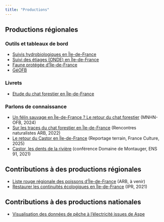 ```yaml
---
title: "Productions"
---
```


## Productions régionales

### Outils et tableaux de bord

-   [Suivis hydrobiologiques en Île-de-France](https://ofbidf.shinyapps.io/HydrobioIdF/){target="'_blank'"}
-   [Suivi des étiages (ONDE) en Île-de-France](https://ofb-idf.github.io/PRR_ONDE/){target="'_blank'"}
-   [Faune protégée d'Île-de-France](https://ofbidf.shinyapps.io/EspecesProtegeesIDF/){target="'_blank'"}
-   [GéOFB](www/Tuto_GeOFB.pdf){target="'_blank'"}

### Livrets

-   [Etude du chat forestier en Île-de-France](https://oai-gem.ofb.fr/exl-php/document-affiche/ofb_recherche_oai/OUVRE_DOC/49974?fic=doc00073302.pdf){target="'_blank'"}

### Parlons de connaissance

-   [Un félin sauvage en Île-de-France ? Le retour du chat forestier](https://www.youtube.com/watch?v=UopppCJfUHA){target="_blank"} (MNHN-OFB, 2024)
-   [Sur les traces du chat forestier en Île-de-France](https://www.youtube.com/watch?v=0P0JTVxUEBA&t=7670s){target="_blank"} (Rencontres naturalistes ARB, 2022)
-   [Le retour du Castor en Île-de-France](https://www.radiofrance.fr/franceculture/podcasts/la-science-au-labo/le-retour-du-castor-en-ile-de-france-8018346){target="'_blank'"} (Reportage terrain, France Culture, 2025)
-   [Castor, les dents de la rivière](https://www.facebook.com/Montauger/videos/castor-les-dents-de-la-rivière/2857221884547378/){target="_blank"} (conférence Domaine de Montauger, ENS 91, 2021)

## Contributions à des productions régionales

-   [Liste rouge régionale des poissons d'Île-de-France](https://www.arb-idf.fr/fileadmin/DataStorageKit/ARB/Articles/fichiers/Rencontres_naturalistes_2023/02_Presentation_resultats_LRR_Poissons.pdf){target="_blank"} (ARB, à venir)
-   [Restaurer les continuités écologiques en Île-de-France](https://www.institutparisregion.fr/nos-travaux/publications/restaurer-les-continuites-ecologiques-en-ile-de-france/){target="_blank"} (IPR, 2021)

## Contributions à des productions nationales

-   [Visualisation des données de pêche à l'électricité issues de Aspe](https://ofbidf.shinyapps.io/AspeDashboard/){target="'_blank'"}
